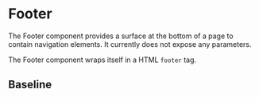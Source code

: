 
<Meta title="Layout/Footer" component={Footer}/>

# Footer

The Footer component provides a surface at the bottom of a page to contain navigation elements.
It currently does not expose any parameters.

The Footer component wraps itself in a HTML `footer` tag.

## Baseline

<Canvas>
	<Story name="Baseline">
		<Footer/>
	</Story>
</Canvas>
